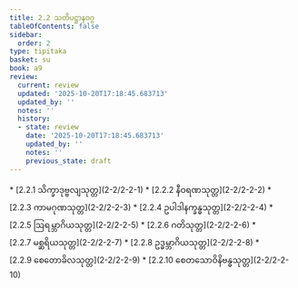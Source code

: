 ```yaml
---
title: 2.2 သတိပဋ္ဌာနဝဂ္ဂ
tableOfContents: false
sidebar:
  order: 2
type: tipitaka
basket: su
book: a9
review:
  current: review
  updated: '2025-10-20T17:18:45.683713'
  updated_by: ''
  notes: ''
  history:
  - state: review
    date: '2025-10-20T17:18:45.683713'
    updated_by: ''
    notes: ''
    previous_state: draft
---
```



<DynamicBreadcrumb />


<ReviewStatus review={frontmatter.review} showDetails={true} />

<HypothesisAnnotation frontmatter={frontmatter} />



<TableOfContents book="a9" section="2.2">
* [2.2.1 သိက္ခာဒုဗ္ဗလျသုတ္တ](2-2/2-2-1)
* [2.2.2 နီဝရဏသုတ္တ](2-2/2-2-2)
* [2.2.3 ကာမဂုဏသုတ္တ](2-2/2-2-3)
* [2.2.4 ဥပါဒါနက္ခန္ဓသုတ္တ](2-2/2-2-4)
* [2.2.5 ဩရမ္ဘာဂိယသုတ္တ](2-2/2-2-5)
* [2.2.6 ဂတိသုတ္တ](2-2/2-2-6)
* [2.2.7 မစ္ဆရိယသုတ္တ](2-2/2-2-7)
* [2.2.8 ဥဒ္ဓမ္ဘာဂိယသုတ္တ](2-2/2-2-8)
* [2.2.9 စေတောခိလသုတ္တ](2-2/2-2-9)
* [2.2.10 စေတသောဝိနိဗန္ဓသုတ္တ](2-2/2-2-10)
</TableOfContents>